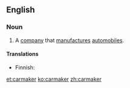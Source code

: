 ==English==

===Noun===
{{en-noun}}

# A [[company]] that [[manufacture]]s [[automobiles]].

====Translations====
{{trans-top|company}}
* Finnish: {{t|fi|autonvalmistaja}}
{{trans-mid}}
{{trans-bottom}}

[[et:carmaker]]
[[ko:carmaker]]
[[zh:carmaker]]